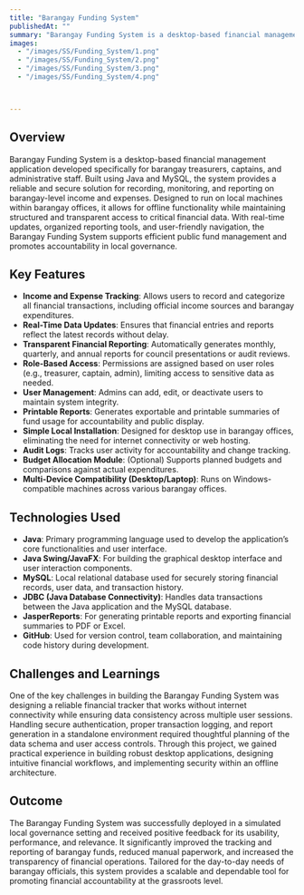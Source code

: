 ```yaml
---
title: "Barangay Funding System"
publishedAt: ""
summary: "Barangay Funding System is a desktop-based financial management application developed specifically for barangay treasurers, captains, and administrative staff. Built using Java and MySQL, the system provides a reliable and secure solution for recording, monitoring, and reporting on barangay-level income and expenses. Designed to run on local machines within barangay offices, it allows for offline functionality while maintaining structured and transparent access to critical financial data. With real-time updates, organized reporting tools, and user-friendly navigation, the Barangay Funding System supports efficient public fund management and promotes accountability in local governance."
images:
  - "/images/SS/Funding_System/1.png"
  - "/images/SS/Funding_System/2.png"
  - "/images/SS/Funding_System/3.png"
  - "/images/SS/Funding_System/4.png"



---
```


## Overview

Barangay Funding System is a desktop-based financial management application developed specifically for barangay treasurers, captains, and administrative staff. Built using Java and MySQL, the system provides a reliable and secure solution for recording, monitoring, and reporting on barangay-level income and expenses. Designed to run on local machines within barangay offices, it allows for offline functionality while maintaining structured and transparent access to critical financial data. With real-time updates, organized reporting tools, and user-friendly navigation, the Barangay Funding System supports efficient public fund management and promotes accountability in local governance.

## Key Features

- **Income and Expense Tracking**: Allows users to record and categorize all financial transactions, including official income sources and barangay expenditures.
- **Real-Time Data Updates**: Ensures that financial entries and reports reflect the latest records without delay.
- **Transparent Financial Reporting**: Automatically generates monthly, quarterly, and annual reports for council presentations or audit reviews.
- **Role-Based Access**: Permissions are assigned based on user roles (e.g., treasurer, captain, admin), limiting access to sensitive data as needed.
- **User Management**: Admins can add, edit, or deactivate users to maintain system integrity.
- **Printable Reports**: Generates exportable and printable summaries of fund usage for accountability and public display.
- **Simple Local Installation**: Designed for desktop use in barangay offices, eliminating the need for internet connectivity or web hosting.
- **Audit Logs**: Tracks user activity for accountability and change tracking.
- **Budget Allocation Module**: (Optional) Supports planned budgets and comparisons against actual expenditures.
- **Multi-Device Compatibility (Desktop/Laptop)**: Runs on Windows-compatible machines across various barangay offices.




## Technologies Used

- **Java**: Primary programming language used to develop the application’s core functionalities and user interface.
- **Java Swing/JavaFX**: For building the graphical desktop interface and user interaction components.
- **MySQL**: Local relational database used for securely storing financial records, user data, and transaction history.
- **JDBC (Java Database Connectivity)**: Handles data transactions between the Java application and the MySQL database.
- **JasperReports**: For generating printable reports and exporting financial summaries to PDF or Excel.
- **GitHub**: Used for version control, team collaboration, and maintaining code history during development.



## Challenges and Learnings

One of the key challenges in building the Barangay Funding System was designing a reliable financial tracker that works without internet connectivity while ensuring data consistency across multiple user sessions. Handling secure authentication, proper transaction logging, and report generation in a standalone environment required thoughtful planning of the data schema and user access controls. Through this project, we gained practical experience in building robust desktop applications, designing intuitive financial workflows, and implementing security within an offline architecture.

## Outcome

The Barangay Funding System was successfully deployed in a simulated local governance setting and received positive feedback for its usability, performance, and relevance. It significantly improved the tracking and reporting of barangay funds, reduced manual paperwork, and increased the transparency of financial operations. Tailored for the day-to-day needs of barangay officials, this system provides a scalable and dependable tool for promoting financial accountability at the grassroots level.
